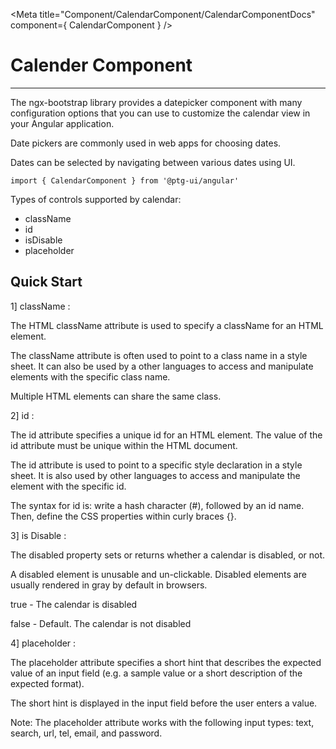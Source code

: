 


 <Meta title="Component/CalendarComponent/CalendarComponentDocs" component={ CalendarComponent }    />



 # Calender Component

 ---


The ngx-bootstrap library provides a datepicker component with many configuration options that you can use to 
customize the calendar view in your Angular application.

Date pickers are commonly used in web apps for choosing dates.

Dates can be selected by navigating between various dates using UI.


```
import { CalendarComponent } from '@ptg-ui/angular'

```

Types of controls supported by calendar:

 - className
 - id
 - isDisable
 - placeholder


## Quick Start
 
1] className :

The HTML className attribute is used to specify a className for an HTML element.

The className attribute is often used to point to a class name in a style sheet. It can also be used by a other languages to access and manipulate elements with the specific class name.

Multiple HTML elements can share the same class.

<Canvas><Story id="component-calendarcomponent--class-name" /></Canvas>


2] id :

The id attribute specifies a unique id for an HTML element. The value of the id attribute must be unique within the HTML document.

The id attribute is used to point to a specific style declaration in a style sheet. It is also used by other languages to access and manipulate the element with the specific id.

The syntax for id is: write a hash character (#), followed by an id name. Then, define the CSS properties within curly braces {}.


<Canvas><Story id="component-calendarcomponent--id" /></Canvas>


3] is Disable : 

The disabled property sets or returns whether a calendar is disabled, or not.

A disabled element is unusable and un-clickable. Disabled elements are usually rendered in gray by default in browsers.

true - The calendar is disabled

false - Default. The calendar is not disabled


<Canvas><Story id="component-calendarcomponent--is-disabled" /></Canvas>


4] placeholder : 

The placeholder attribute specifies a short hint that describes the expected value of an input field (e.g. a sample value or a short description of the expected format).

The short hint is displayed in the input field before the user enters a value.

Note: The placeholder attribute works with the following input types: text, search, url, tel, email, and password.

<Canvas><Story id="component-calendarcomponent--placeholder" /></Canvas>